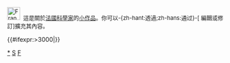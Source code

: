 <div class="notice metadata" id="stub" style="font-size: small;">[[File:Frans_Hals_-_Portret_van_René_Descartes.jpg|30px]]&nbsp;&nbsp;這是關於[[法國]][[:Category:法國科學家|科學家]]的[[Wikipedia:小作品|小作品]]。你可以-{zh-hant:透過;zh-hans:通过}-<span class="plainlinks">[{{fullurl:{{FULLPAGENAME}}|action=edit}} 編輯或修訂]</span>擴充其內容。</div><includeonly>[[Category:法國科學家小作品|{{PAGENAME}}]]{{#ifexpr:{{PAGESIZE:{{FULLPAGENAME}}|R}}>3000|[[Category:字数已超过3000字节的小作品|{{PAGENAME}}]]}}</includeonly><noinclude>[[Category:法國科學家小作品|*]]
[[Category:法國人物小作品模板|S]]
[[Category:科學家小作品模板|F]]</noinclude>